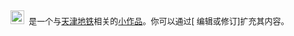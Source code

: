 <div class="notice metadata" id="stub" style="font-size: small;">[[File:TianjinMetro.svg|22px|]]&nbsp;&nbsp;'''{{PAGENAME}}'''是一个与[[:Category:天津地铁|天津地铁]]相关的[[Wikipedia:小作品|小作品]]。你可以通过<span class="plainlinks">[{{fullurl:{{FULLPAGENAME}}|action=edit}} 编辑或修订]</span>扩充其内容。
</div><includeonly>[[Category:天津地铁小作品|{{PAGENAME}}]]</includeonly><noinclude>